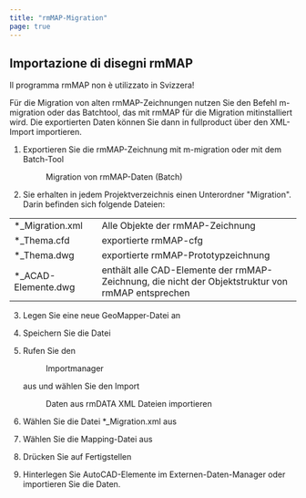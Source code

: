 ```yaml
---
title: "rmMAP-Migration"
page: true
---
```

## Importazione di disegni rmMAP
<GeoMapper>
<Success>
 <Bold> Il programma rmMAP non &#232; utilizzato in Svizzera! </Bold> 
</Success>


F&#252;r die Migration von alten rmMAP-Zeichnungen nutzen Sie den Befehl m-migration oder das Batchtool, das mit rmMAP f&#252;r die Migration mitinstalliert wird. Die exportierten Daten k&#246;nnen Sie dann in  <Placeholder>fullproduct</Placeholder> &#252;ber den XML-Import importieren.


1. Exportieren Sie die rmMAP-Zeichnung mit m-migration oder mit dem Batch-Tool <Menu>Migration von rmMAP-Daten (Batch)</Menu> 
2. Sie erhalten in jedem Projektverzeichnis einen Unterordner &quot;Migration&quot;. Darin befinden sich folgende Dateien:
<table>
<tr><td>*_Migration.xml
</td>
<td>Alle Objekte der rmMAP-Zeichnung
</td>
</tr>
<tr><td>*_Thema.cfd
</td>
<td>exportierte rmMAP-cfg
</td>
</tr>
<tr><td>*_Thema.dwg
</td>
<td>exportierte rmMAP-Prototypzeichnung
</td>
</tr>
<tr><td>*_ACAD-Elemente.dwg
</td>
<td>enth&#228;lt alle CAD-Elemente der rmMAP-Zeichnung, die nicht der Objektstruktur von rmMAP entsprechen
</td>
</tr>
</table>

3. Legen Sie eine neue GeoMapper-Datei an

4. Speichern Sie die Datei

5. Rufen Sie den <Menu>Importmanager </Menu> aus und w&#228;hlen Sie den Import <Menu>Daten aus rmDATA XML Dateien importieren</Menu> 
6. W&#228;hlen Sie die Datei *_Migration.xml aus

7. W&#228;hlen Sie die Mapping-Datei aus

8.  Dr&#252;cken Sie auf <Border>Fertigstellen</Border> 
9. Hinterlegen Sie AutoCAD-Elemente im Externen-Daten-Manager oder importieren Sie die Daten.




</GeoMapper>
